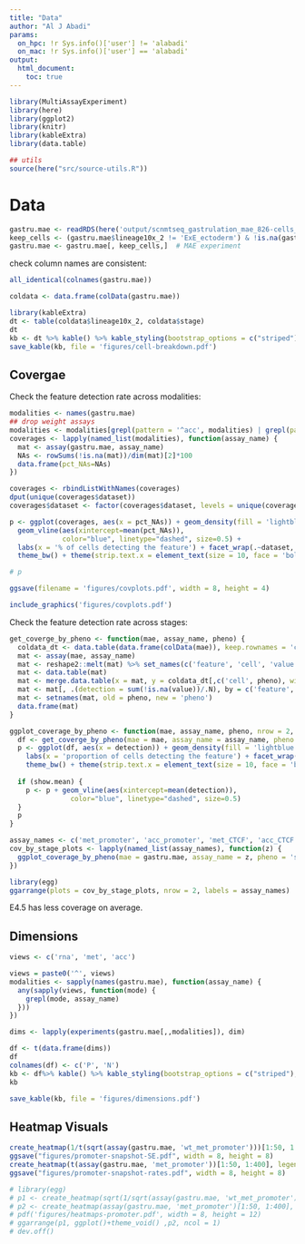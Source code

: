```yaml
---
title: "Data"
author: "Al J Abadi"
params:
  on_hpc: !r Sys.info()['user'] != 'alabadi'
  on_mac: !r Sys.info()['user'] == 'alabadi'
output:
  html_document:
    toc: true
---
```


```r
library(MultiAssayExperiment)
library(here)
library(ggplot2)
library(knitr)
library(kableExtra)
library(data.table)
```


```r
## utils
source(here("src/source-utils.R"))
```

# Data

```r
gastru.mae <- readRDS(here('output/scnmtseq_gastrulation_mae_826-cells_orderedFeatures.rds'))  # MAE experiment
keep_cells <- (gastru.mae$lineage10x_2 != 'ExE_ectoderm') & !is.na(gastru.mae$lineage10x_2)
gastru.mae <- gastru.mae[, keep_cells,]  # MAE experiment
```

check column names are consistent:

```r
all_identical(colnames(gastru.mae))
```

```r
coldata <- data.frame(colData(gastru.mae))
```

```r
library(kableExtra)
dt <- table(coldata$lineage10x_2, coldata$stage)
dt
kb <- dt %>% kable() %>% kable_styling(bootstrap_options = c("striped"), font_size = 38)
save_kable(kb, file = 'figures/cell-breakdown.pdf')
```

## Covergae

Check the feature detection rate across modalities:

```r
modalities <- names(gastru.mae)
## drop weight assays
modalities <- modalities[grepl(pattern = '^acc', modalities) | grepl(pattern = '^met', modalities)]
coverages <- lapply(named_list(modalities), function(assay_name) {
  mat <- assay(gastru.mae, assay_name)
  NAs <- rowSums(!is.na(mat))/dim(mat)[2]*100
  data.frame(pct_NAs=NAs)
})

coverages <- rbindListWithNames(coverages)
dput(unique(coverages$dataset))
coverages$dataset <- factor(coverages$dataset, levels = unique(coverages$dataset), ordered = TRUE)
```

```r
p <- ggplot(coverages, aes(x = pct_NAs)) + geom_density(fill = 'lightblue', show.legend = FALSE) + 
  geom_vline(aes(xintercept=mean(pct_NAs)),
             color="blue", linetype="dashed", size=0.5) +
  labs(x = '% of cells detecting the feature') + facet_wrap(.~dataset, nrow = 2) + 
  theme_bw() + theme(strip.text.x = element_text(size = 10, face = 'bold'))

# p
```

```r
ggsave(filename = 'figures/covplots.pdf', width = 8, height = 4)
```

```r
include_graphics('figures/covplots.pdf')
```

Check the feature detection rate across stages:

```r
get_coverge_by_pheno <- function(mae, assay_name, pheno) {
  coldata_dt <- data.table(data.frame(colData(mae)), keep.rownames = 'cell')
  mat <- assay(mae, assay_name)
  mat <- reshape2::melt(mat) %>% set_names(c('feature', 'cell', 'value')) 
  mat <- data.table(mat)
  mat <- merge.data.table(x = mat, y = coldata_dt[,c('cell', pheno), with=F], by = 'cell')
  mat <- mat[, .(detection = sum(!is.na(value))/.N), by = c('feature', pheno)]
  mat <- setnames(mat, old = pheno, new = 'pheno')
  data.frame(mat)
}

ggplot_coverage_by_pheno <- function(mae, assay_name, pheno, nrow = 2, show.mean = TRUE) {
  df <- get_coverge_by_pheno(mae = mae, assay_name = assay_name, pheno = pheno)
  p <- ggplot(df, aes(x = detection)) + geom_density(fill = 'lightblue', show.legend = FALSE) + 
    labs(x = 'proportion of cells detecting the feature') + facet_wrap(.~pheno, nrow = nrow) + 
    theme_bw() + theme(strip.text.x = element_text(size = 10, face = 'bold'))
  
  if (show.mean) {
    p <- p + geom_vline(aes(xintercept=mean(detection)),
               color="blue", linetype="dashed", size=0.5)
  }
  p
}
```

```r
assay_names <- c('met_promoter', 'acc_promoter', 'met_CTCF', 'acc_CTCF')
cov_by_stage_plots <- lapply(named_list(assay_names), function(z) {
  ggplot_coverage_by_pheno(mae = gastru.mae, assay_name = z, pheno = 'stage', nrow = 1, show.mean = TRUE)
})
```

```r
library(egg)
ggarrange(plots = cov_by_stage_plots, nrow = 2, labels = assay_names)
```

E4.5 has less coverage on average.

## Dimensions

```r
views <- c('rna', 'met', 'acc')

views = paste0('^', views)
modalities <- sapply(names(gastru.mae), function(assay_name) {
  any(sapply(views, function(mode) {
    grepl(mode, assay_name)
  }))
})

dims <- lapply(experiments(gastru.mae[,,modalities]), dim)

df <- t(data.frame(dims))
df
colnames(df) <- c('P', 'N')
kb <- df%>% kable() %>% kable_styling(bootstrap_options = c("striped"), font_size = 42)
kb

save_kable(kb, file = 'figures/dimensions.pdf')
```

## Heatmap Visuals

```r
create_heatmap(1/t(sqrt(assay(gastru.mae, 'wt_met_promoter')))[1:50, 1:400], legend.title = '        ', NA_color = 'white')
ggsave("figures/promoter-snapshot-SE.pdf", width = 8, height = 8)
create_heatmap(t(assay(gastru.mae, 'met_promoter'))[1:50, 1:400], legend.title = '        ', NA_color = 'white')
ggsave("figures/promoter-snapshot-rates.pdf", width = 8, height = 8)
```

```r
# library(egg)
# p1 <- create_heatmap(sqrt(1/sqrt(assay(gastru.mae, 'wt_met_promoter')))[1:50, 1:400], legend.title = 'SE of point estimates', NA_color = 'white') + theme(plot.margin = unit(c(1,1,1,1), "cm"))
# p2 <- create_heatmap(assay(gastru.mae, 'met_promoter')[1:50, 1:400], legend.title = 'Promoter methylation', NA_color = 'white') + theme(plot.margin = unit(c(1,1,1,1), "cm"))
# pdf('figures/heatmaps-promoter.pdf', width = 8, height = 12)
# ggarrange(p1, ggplot()+theme_void() ,p2, ncol = 1)
# dev.off()
```



